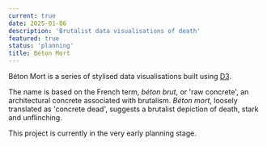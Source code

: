 ```yaml
---
current: true
date: 2025-01-06
description: 'Brutalist data visualisations of death'
featured: true
status: 'planning'
title: Béton Mort
---
```


Béton Mort is a series of stylised data visualisations built using [D3](https://d3js.org).

The name is based on the French term, _béton brut_, or 'raw concrete', an architectural concrete associated with brutalism. _Béton mort_, loosely translated as 'concrete dead', suggests a brutalist depiction of death, stark and unflinching. 

This project is currently in the very early planning stage.
